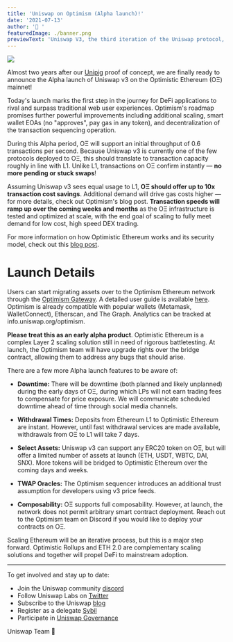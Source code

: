 ```yaml
---
title: 'Uniswap on Optimism (Alpha launch)!'
date: '2021-07-13'
author: '🦄 '
featuredImage: ./banner.png
previewText: 'Uniswap V3, the third iteration of the Uniswap protocol, has been deployed to the Optimism mainnet!'
---
```


![](./swap.gif)

Almost two years after our [Unipig](https://unipig.exchange/) proof of concept, we are finally ready to announce the Alpha launch of Uniswap v3 on the Optimistic Ethereum (OΞ) mainnet!

Today&#39;s launch marks the first step in the journey for DeFi applications to rival and surpass traditional web user experiences. Optimism&#39;s roadmap promises further powerful improvements including additional scaling, smart wallet EOAs (no &quot;approves&quot;, pay gas in any token), and decentralization of the transaction sequencing operation.

During this Alpha period, OΞ will support an initial throughput of 0.6 transactions per second. Because Uniswap v3 is currently one of the few protocols deployed to OΞ, this should translate to transaction capacity roughly in line with L1. Unlike L1, transactions on OΞ confirm instantly — **no more pending or stuck swaps**!

Assuming Uniswap v3 sees equal usage to L1, **OΞ should offer up to 10x transaction cost savings**. Additional demand will drive gas costs higher — for more details, check out Optimism&#39;s blog post. **Transaction speeds will ramp up over the coming weeks and months** as the OΞ infrastructure is tested and optimized at scale, with the end goal of scaling to fully meet demand for low cost, high speed DEX trading.

For more information on how Optimistic Ethereum works and its security model, check out this [blog post](https://research.paradigm.xyz/rollups).

# Launch Details

Users can start migrating assets over to the Optimism Ethereum network through the [Optimism Gateway](https://gateway.optimism.io/). A detailed user guide is available [here](https://help.uniswap.org/en/collections/3033942-layer-2). Optimism is already compatible with popular wallets (Metamask, WalletConnect), Etherscan, and The Graph. Analytics can be tracked at info.uniswap.org/optimism.

**Please treat this as an early alpha product**. Optimistic Ethereum is a complex Layer 2 scaling solution still in need of rigorous battletesting. At launch, the Optimism team will have upgrade rights over the bridge contract, allowing them to address any bugs that should arise.

There are a few more Alpha launch features to be aware of:

- **Downtime:** There will be downtime (both planned and likely unplanned) during the early days of OΞ, during which LPs will not earn trading fees to compensate for price exposure. We will communicate scheduled downtime ahead of time through social media channels.

- **Withdrawal Times:** Deposits from Ethereum L1 to Optimistic Ethereum are instant. However, until fast withdrawal services are made available, withdrawals from OΞ to L1 will take 7 days.

- **Select Assets:** Uniswap v3 can support any ERC20 token on OΞ, but will offer a limited number of assets at launch (ETH, USDT, WBTC, DAI, SNX). More tokens will be bridged to Optimistic Ethereum over the coming days and weeks.

- **TWAP Oracles:** The Optimism sequencer introduces an additional trust assumption for developers using v3 price feeds.

- **Composability:** OΞ supports full composability. However, at launch, the network does not permit arbitrary smart contract deployment. Reach out to the Optimism team on Discord if you would like to deploy your contracts on OΞ.

Scaling Ethereum will be an iterative process, but this is a major step forward. Optimistic Rollups and ETH 2.0 are complementary scaling solutions and together will propel DeFi to mainstream adoption.

---

To get involved and stay up to date:

- Join the Uniswap community [discord](https://discord.gg/FCfyBSbCU5)
- Follow Uniswap Labs on [Twitter](https://twitter.com/Uniswap)
- Subscribe to the Uniswap [blog](/blog)
- Register as a delegate [Sybil](http://sybil.org/)
- Participate in [Uniswap Governance](http://gov.uniswap.org/)

Uniswap Team
🦄
